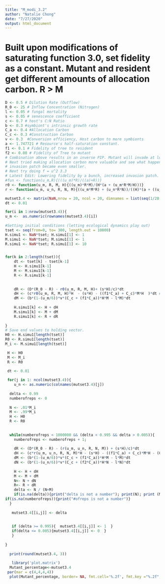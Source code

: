 ```yaml
---
title: "M_modi_3.2"
author: "Natalie Chong"
date: "7/27/2020"
output: html_document
---
```


# Built upon modifications of saturating function 3.0, set fidelity as a constant. Mutant and resident get different amounts of allocation carbon. R > M
```r
D <- 0.5 # Dilution Rate (Outflow)
R_0 <- 25 # Inflow Concentration (Nitrogen)
l <- 0.05 # fungal mortality
s <- 0.05 # senescence coefficient
c <- 0.7 # host's C:N Ratio
b <- 0.3 #symbiont's intrinsic growth rate
C_a <- 0.4 #Allocation Carbon
C_c <- 0.3 #Construction Carbon 
v <- 0.3  #Conversion efficiency, Host carbon to more symbionts
a <- 1.747721 # Resource's half-saturation constant.
f1 <- 0.1 # Fidelity of tree to resident
f2 <- 0.08 # Fidelity of Tree to mutant
# Combination above results in an inverse PIP. Mutant will invade at low uptake rates. when they(mut + res) have equal uptake rate values, mutant doesn't NOT change. 
# Next tried making allocation carbon more valuable and see what happends?
# invasion patch became even smaller.
# Next try doing f = u^2 3.3
# Latest Edit: Lowering fidelity by a bunch, increased invasion patch.
#fun <- function(u_m,R){(((u_m)*R)/((a)+R))}
r0 <- function(u_m, R, M, H){((u_m)*R*M)/(H*(a + (u_m*R*M/H)))}
r <- function(u_m, u_n, R, N, M){((u_m*M*R) + (u_n*R*N))/((H)*(a + ((u_m*R*M)/H) + ((u_n*R*N)/H)))}
```

```r
mutset3.4 <- matrix(NaN,nrow = 20, ncol = 20, dimnames = list(seq(1/20, 1, 1/20), seq(1/20, 1, 1/20))) 
dt <- 0.01

for(i in 1:nrow(mutset3.4)){ 
u_m <-  as.numeric(rownames(mutset3.4)[i]) 
   
#Setting initial conditions (letting ecological dynamics play out)   
tset <- seq(from=0, to= 300, length.out = 10000)
H.simu1 <- NaN*tset; H.simu1[1] <- 1
M.simu1 <- NaN*tset; M.simu1[1] <- 1
R.simu1 <- NaN*tset; R.simu1[1] <- 10


for(k in 2:length(tset)){
    dt <- tset[k] - tset[k-1] 
    H <- H.simu1[k-1] 
    M <- M.simu1[k-1]
    R <- R.simu1[k-1]
  
    
    dR <- (D*(R_0 - R) - r0(u_m, R, M, H)+ (s*H)/c)*dt
    dH <- (c*r0(u_m, R, M, H)*H  - (s*H) - ((f1*C_a) + C_c)*M*H  )*dt #host can't exist without already being in the system!
    dM <- (b*(1-(u_m/6))*v*(C_c + (f1*C_a))*H*M - l*M)*dt
  
    H.simu1[k] <- H + dH
    M.simu1[k] <- M + dM
    R.simu1[k] <- R + dR
    
}
# Save end values to holding vector.
H0 <- H.simu1[length(tset)]
R0 <- R.simu1[length(tset)]
M_i <- M.simu1[length(tset)]

 H <- H0
 M <- M_i
 R <- R0

 dt <- 0.01
    
 for(j in 1: ncol(mutset3.4)){
    u_n <- as.numeric(colnames(mutset3.4)[j]) 
   
  delta <- 0.99
  numberofreps <- 0 
  
  N <- .01*M_i 
  M <- .99*M_i
  H <- H0
  R <- R0
 
  
  while(numberofreps < 1000000 && (delta < 0.995 && delta > 0.005)){ 
    numberofreps <- numberofreps + 1; 
    
    dR <- (D*(R_0 - R) - (r(u_m, u_n, R, N, M)) + (s*H)/c)*dt
    dH <- (c*r(u_m, u_n, R, N, M)*H - (s*H) - ((f1*C_a) + C_c)*M*H - (C_c + f2*C_a)*N*H )*dt #Host can't multiply in numbers if there were no hosts to begin with.
    dM <- (b*(1-(u_m/6))*v*(C_c + (f1*C_a))*H*M - l*M)*dt
    dN <- (b*(1-(u_n/6))*v*(C_c + (f2*C_a))*H*N - l*N)*dt
    
    H <- H + dH
    M <- M + dM
    N<- N + dN
    R<- R + dR
    delta <- N / (N+M)
    if(is.na(delta)){print("delta is not a number"); print(N); print (M)}
if(is.na(numberofreps)){print("#ofreps is not a number")} 
  }
  
   mutset3.4[[i,j]] <- delta  
   
   
   if (delta >= 0.995){  mutset3.4[[i,j]] <- 1  }
   if(delta <= 0.005){mutset3.4[[i,j]] <- 0  }
   } 
 
}
 
  print(round(mutset3.4, 3))
  
   library('plot.matrix')
  Mutant_percentage<-mutset3.4
 par(mar = c(4,4,4,4))
  plot(Mutant_percentage, border= NA, fmt.cell='%.2f', fmt.key ="%.2f", breaks = c(-0.1,0.011,.99,1),xlab= "Mutant Uptake Rate, u_n", ylab = "Resident Uptake Rate, u_m", col = c('white','grey','black') ) 
```


